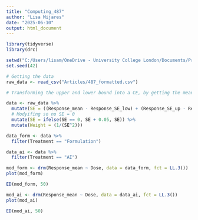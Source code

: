 ```yaml
---
title: "Computing_487"
author: "Lisa Mijares"
date: "2025-06-10"
output: html_document
---
```


```r
library(tidyverse)
library(drc)
```

```r
setwd("C:/Users/lisam/OneDrive - University College London/Documents/Project/4_Full_text")
set.seed(42)
```

```r
# Getting the data 
raw_data <- read_csv("Articles/487_formatted.csv")

# Transforming the upper and lower bound into a CE, by getting the mean of the upper and lower

data <- raw_data %>%
  mutate(SE = ((Response_mean - Response_SE_low) + (Response_SE_up - Response_mean))/2) %>%
  # Modyifing so no SE = 0 
  mutate(SE = ifelse(SE == 0, SE + 0.05, SE)) %>%
  mutate(Weight = (1/(SE^2)))

data_form <- data %>%
  filter(Treatment == "Formulation")

data_ai <- data %>%
  filter(Treatment == "AI")
```

```r
mod_form <- drm(Response_mean ~ Dose, data = data_form, fct = LL.3())
plot(mod_form)

ED(mod_form, 50)
```
```r
mod_ai <- drm(Response_mean ~ Dose, data = data_ai, fct = LL.3())
plot(mod_ai)

ED(mod_ai, 50)
```


